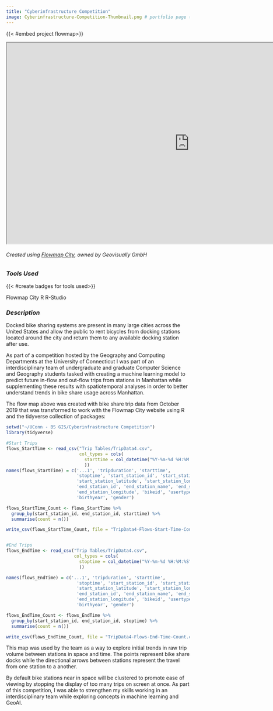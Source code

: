 ```yaml
---
title: "Cyberinfrastructure Competition"
image: Cyberinfrastructure-Competition-Thumbnail.png # portfolio page thumbnail image
---
```


{{< #embed project flowmap>}}

```{=html}
<iframe width="1000" height="550" src="https://app.flowmap.city/public/01a0dbe4-8cc1-4135-9ba1-a49ce81b4870" title="Flowmap"></iframe>
```
###### *Created using [Flowmap City](https://www.flowmap.city/), owned by Geovisually GmbH*

### *Tools Used*

{{< #create badges for tools used>}}

[Flowmap City]{.badge .rounded-pill .bg-success} [R]{.badge .rounded-pill .bg-success} [R-Studio]{.badge .rounded-pill .bg-success}

### *Description*

Docked bike sharing systems are present in many large cities across the United States and allow the public to rent bicycles from docking stations located around the city and return them to any available docking station after use.

As part of a competition hosted by the Geography and Computing Departments at the University of Connecticut I was part of an interdisciplinary team of undergraduate and graduate Computer Science and Geography students tasked with creating a machine learning model to predict future in-flow and out-flow trips from stations in Manhattan while supplementing these results with spatiotemporal analyses in order to better understand trends in bike share usage across Manhattan.

The flow map above was created with bike share trip data from October 2019 that was transformed to work with the Flowmap City website using R and the tidyverse collection of packages:

```r
setwd("~/UConn - BS GIS/Cyberinfrastructure Competition")
library(tidyverse)

#Start Trips
flows_StartTime <- read_csv("Trip Tables/TripData4.csv",
                            col_types = cols(
                              starttime = col_datetime("%Y-%m-%d %H:%M:%S")
                              ))
names(flows_StartTime) = c('...1', 'tripduration', 'starttime',
                           'stoptime', 'start_station_id', 'start_station_name',
                           'start_station_latitude', 'start_station_longitude',
                           'end_station_id', 'end_station_name', 'end_station_latitude',
                           'end_station_longitude', 'bikeid', 'usertype',
                           'birthyear', 'gender')

flows_StartTime_Count <- flows_StartTime %>%
  group_by(start_station_id, end_station_id, starttime) %>%
  summarise(count = n())

write_csv(flows_StartTime_Count, file = "TripData4-Flows-Start-Time-Count.csv")


#End Trips
flows_EndTime <- read_csv("Trip Tables/TripData4.csv",
                          col_types = cols(
                            stoptime = col_datetime("%Y-%m-%d %H:%M:%S")
                            ))

names(flows_EndTime) = c('...1', 'tripduration', 'starttime',
                           'stoptime', 'start_station_id', 'start_station_name',
                           'start_station_latitude', 'start_station_longitude',
                           'end_station_id', 'end_station_name', 'end_station_latitude',
                           'end_station_longitude', 'bikeid', 'usertype',
                           'birthyear', 'gender')

flows_EndTime_Count <- flows_EndTime %>%
  group_by(start_station_id, end_station_id, stoptime) %>%
  summarise(count = n())

write_csv(flows_EndTime_Count, file = "TripData4-Flows-End-Time-Count.csv")
```

This map was used by the team as a way to explore initial trends in raw trip volume between stations in space and time. The points represent bike share docks while the directional arrows between stations represent the travel from one station to a another.

By default bike stations near in space will be clustered to promote ease of viewing by stopping the display of too many trips on screen at once. As part of this competition, I was able to strengthen my skills working in an interdisciplinary team while exploring concepts in machine learning and GeoAI.
